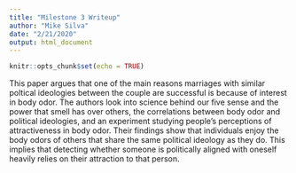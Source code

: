 ```yaml
---
title: "Milestone 3 Writeup"
author: "Mike Silva"
date: "2/21/2020"
output: html_document
---
```


```r
knitr::opts_chunk$set(echo = TRUE)
```

This paper argues that one of the main reasons marriages with similar poltical ideologies between the couple are successful is because of interest in body odor. The authors look into science behind our five sense and the power that smell has over others, the correlations between body odor and political ideologies, and an experiment studying people's perceptions of attractiveness in body odor. Their findings show that individuals enjoy the body odors of others that share the same political ideology as they do. This implies that detecting whether someone is politically aligned with oneself heavily relies on their attraction to that person. 